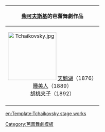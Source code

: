 {| class="infobox" style="float:right; margin-left:1em;" class="toccolours"
|- style="background-color: silver; color:black"
! [[彼得·伊里奇·柴科夫斯基|柴可夫斯基]]的芭蕾舞劇作品
|-
|align="center"|[[File:Tchaikovsky.jpg|150px]]
[[天鹅湖]]（1876）<br>
[[睡美人 (芭蕾舞劇)|睡美人]]（1889）<br>
[[胡桃夾子 (芭蕾舞劇)|胡桃夹子]]（1892）

|- style="background-color: silver; color:black" align=center
| {{tnavbar|Tchaikovsky ballets|mini=1}}
|}
<noinclude>
[[Category:芭蕾舞劇模板]]

[[en:Template:Tchaikovsky stage works]]
</noinclude>